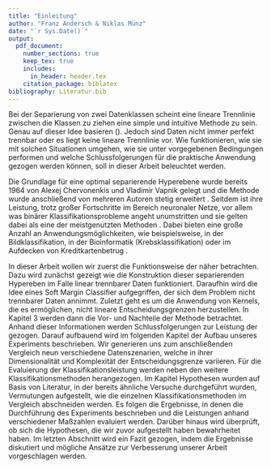 ```yaml
---
title: "Einleitung"
author: "Franz Andersch & Niklas Münz"
date: "`r Sys.Date()`"
output: 
  pdf_document:
    number_sections: true
    keep_tex: true
    includes:
      in_header: header.tex
    citation_package: biblatex
bibliography: Literatur.bib
---
```

Bei der Separierung von zwei Datenklassen scheint eine lineare Trennlinie zwischen die Klassen zu ziehen eine simple und intuitive Methode zu sein. Genau auf dieser Idee basieren \textit{Support Vector Machines} (\textit{SVM}). Jedoch sind Daten nicht immer perfekt trennbar oder es liegt keine lineare Trennlinie vor. Wie \textit{SVM} funktionieren, wie sie mit solchen Situationen umgehen, wie sie unter vorgegebenen Bedingungen performen und welche Schlussfolgerungen für die praktische Anwendung gezogen werden können, soll in dieser Arbeit beleuchtet werden.

Die Grundlage für eine optimal separierende Hyperebene wurde bereits 1964 von Alexej Chervonenkis und Vladimir Vapnik gelegt und die Methode wurde anschließend von mehreren Autoren stetig erweitert \parencite{vapnikEstimationDependencesBased2006}. Seitdem ist ihre Leistung, trotz großer Fortschritte im Bereich neuronaler Netze, vor allem was binärer Klassifikationsprobleme angeht unumstritten und sie gelten dabei als eine der meistgenutzten Methoden \parencite{soofiClassificationTechniquesMachine2017}. Dabei bieten \textit{SVM} eine große Anzahl an Anwendungsmöglichkeiten, wie beispielsweise, in der Bildklassifikation, in der Bioinformatik (Krebsklassifikation) oder im Aufdecken von Kreditkartenbetrug \parencite{cervantesComprehensiveSurveySupport2020}. 

In dieser Arbeit wollen wir zuerst die Funktionsweise der \textit{SVM} näher betrachten. Dazu wird zunächst gezeigt wie die Konstruktion dieser separierenden Hypereben im Falle linear trennbarer Daten funktioniert. Daraufhin wird die Idee eines Soft Margin Classifier aufgegriffen, der sich dem Problem nicht trennbarer Daten annimmt. Zuletzt geht es um die Anwendung von Kernels, die es ermöglichen, nicht lineare Entscheidungsgrenzen herzustellen.\newline
In Kapitel 3 werden dann die Vor- und Nachteile der Methode betrachtet. Anhand dieser Informationen werden Schlussfolgerungen zur Leistung der \textit{SVM} gezogen. Darauf aufbauend wird im folgenden Kapitel der Aufbau unseres Experiments beschrieben. Wir generieren uns zum anschließenden Vergleich neun verschiedene Datenszenarien, welche in ihrer Dimensionalität und Komplexität der Entscheidungsgrenze variieren. Für die Evaluierung der Klassifikationsleistung werden neben den \textit{SVM} weitere Klassifikationsmethoden herangezogen.\newline
Im Kapitel Hypothesen wurden auf Basis von Literatur, in der bereits ähnliche Versuche durchgeführt wurden, Vermutungen aufgestellt, wie die einzelnen Klassifikationsmethoden im Vergleich abschneiden werden.\newline
Es folgen die Ergebnisse, in denen die Durchführung des Experiments beschrieben und die Leistungen anhand verschiedener Maßzahlen evaluiert werden. Darüber hinaus wird überprüft, ob sich die Hypothesen, die wir zuvor aufgestellt haben bewahrheitet haben. Im letzten Abschnitt wird ein Fazit gezogen, indem die Ergebnisse diskutiert und mögliche Ansätze zur Verbesserung unserer Arbeit vorgeschlagen werden.

